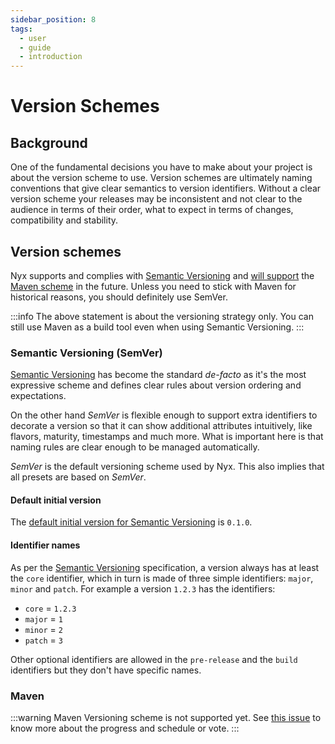 ```yaml
---
sidebar_position: 8
tags:
  - user
  - guide
  - introduction
---
```


# Version Schemes

## Background

One of the fundamental decisions you have to make about your project is about the version scheme to use. Version schemes are ultimately naming conventions that give clear semantics to version identifiers. Without a clear version scheme your releases may be inconsistent and not clear to the audience in terms of their order, what to expect in terms of changes, compatibility and stability.

## Version schemes

Nyx supports and complies with [Semantic Versioning](#semantic-versioning-semver) and [will support](https://github.com/mooltiverse/nyx/issues/4) the [Maven scheme](#maven) in the future. Unless you need to stick with Maven for historical reasons, you should definitely use SemVer.

:::info
The above statement is about the versioning strategy only. You can still use Maven as a build tool even when using Semantic Versioning.
:::

### Semantic Versioning (SemVer)

[Semantic Versioning](https://semver.org/) has become the standard *de-facto* as it's the most expressive scheme and defines clear rules about version ordering and expectations.

On the other hand *SemVer* is flexible enough to support extra identifiers to decorate a version so that it can show additional attributes intuitively, like flavors, maturity, timestamps and much more. What is important here is that naming rules are clear enough to be managed automatically.

*SemVer* is the default versioning scheme used by Nyx. This also implies that all presets are based on *SemVer*.

#### Default initial version

The [default initial version for Semantic Versioning](https://semver.org/#how-should-i-deal-with-revisions-in-the-0yz-initial-development-phase) is `0.1.0`.

#### Identifier names

As per the [Semantic Versioning](https://semver.org/) specification, a version always has at least the `core` identifier, which in turn is made of three simple identifiers: `major`, `minor` and `patch`. For example a version `1.2.3` has the identifiers:

* `core` = `1.2.3`
* `major` = `1`
* `minor` = `2`
* `patch` = `3`

Other optional identifiers are allowed in the `pre-release` and the `build` identifiers but they don't have specific names.

### Maven

:::warning
Maven Versioning scheme is not supported yet. See [this issue](https://github.com/mooltiverse/nyx/issues/4) to know more about the progress and schedule or vote.
:::
